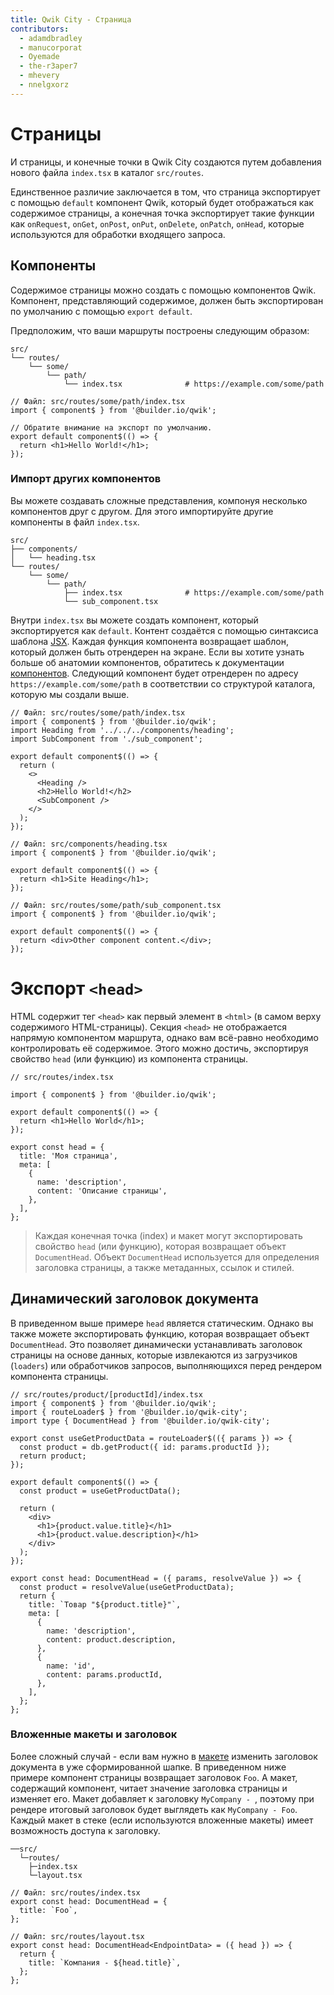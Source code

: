 ```yaml
---
title: Qwik City - Страница
contributors:
  - adamdbradley
  - manucorporat
  - Oyemade
  - the-r3aper7
  - mhevery
  - nnelgxorz
---
```


# Страницы

И страницы, и конечные точки в Qwik City создаются путем добавления нового файла `index.tsx` в каталог `src/routes`.

Единственное различие заключается в том, что страница экспортирует с помощью `default` компонент Qwik, который будет отображаться как содержимое страницы, а конечная точка экспортирует такие функции как `onRequest`, `onGet`, `onPost`, `onPut`, `onDelete`, `onPatch`, `onHead`, которые используются для обработки входящего запроса.

## Компоненты

Содержимое страницы можно создать с помощью компонентов Qwik. Компонент, представляющий содержимое, должен быть экспортирован по умолчанию с помощью `export default`.

Предположим, что ваши маршруты построены следующим образом:

```
src/
└── routes/
    └── some/
        └── path/
            └── index.tsx              # https://example.com/some/path
```

```tsx
// Файл: src/routes/some/path/index.tsx
import { component$ } from '@builder.io/qwik';

// Обратите внимание на экспорт по умолчанию.
export default component$(() => {
  return <h1>Hello World!</h1>;
});
```

### Импорт других компонентов

Вы можете создавать сложные представления, компонуя несколько компонентов друг с другом. Для этого импортируйте другие компоненты в файл `index.tsx`.

```
src/
├── components/
│   └── heading.tsx
└── routes/
    └── some/
        └── path/
            ├── index.tsx              # https://example.com/some/path
            └── sub_component.tsx
```

Внутри `index.tsx` вы можете создать компонент, который экспортируется как `default`. Контент создаётся с помощью синтаксиса шаблона [JSX](https://reactjs.org/docs/introducing-jsx.html). Каждая функция компонента возвращает шаблон, который должен быть отрендерен на экране. Если вы хотите узнать больше об анатомии компонентов, обратитесь к документации [компонентов](/docs/(qwik)/components/overview/index.mdx).
Следующий компонент будет отрендерен по адресу `https://example.com/some/path` в соответствии со структурой каталога, которую мы создали выше.

```tsx
// Файл: src/routes/some/path/index.tsx
import { component$ } from '@builder.io/qwik';
import Heading from '../../../components/heading';
import SubComponent from './sub_component';

export default component$(() => {
  return (
    <>
      <Heading />
      <h2>Hello World!</h2>
      <SubComponent />
    </>
  );
});
```

```tsx
// Файл: src/components/heading.tsx
import { component$ } from '@builder.io/qwik';

export default component$(() => {
  return <h1>Site Heading</h1>;
});
```

```tsx
// Файл: src/routes/some/path/sub_component.tsx
import { component$ } from '@builder.io/qwik';

export default component$(() => {
  return <div>Other component content.</div>;
});
```

# Экспорт `<head>`

HTML содержит тег `<head>` как первый элемент в `<html>` (в самом верху содержимого HTML-страницы). Секция `<head>` не отображается напрямую компонентом маршрута, однако вам всё-равно необходимо контролировать её содержимое. Этого можно достичь, экспортируя свойство `head` (или функцию) из компонента страницы.

```tsx
// src/routes/index.tsx

import { component$ } from '@builder.io/qwik';

export default component$(() => {
  return <h1>Hello World</h1>;
});

export const head = {
  title: 'Моя страница',
  meta: [
    {
      name: 'description',
      content: 'Описание страницы',
    },
  ],
};
```

> Каждая конечная точка (index) и макет могут экспортировать свойство `head` (или функцию), которая возвращает объект `DocumentHead`. Объект `DocumentHead` используется для определения заголовка страницы, а также метаданных, ссылок и стилей.

## Динамический заголовок документа

В приведенном выше примере `head` является статическим. Однако вы также можете экспортировать функцию, которая возвращает объект `DocumentHead`. Это позволяет динамически устанавливать заголовок страницы на основе данных, которые извлекаются из загрузчиков (`loaders`) или обработчиков запросов, выполняющихся перед рендером компонента страницы.

```tsx
// src/routes/product/[productId]/index.tsx
import { component$ } from '@builder.io/qwik';
import { routeLoader$ } from '@builder.io/qwik-city';
import type { DocumentHead } from '@builder.io/qwik-city';

export const useGetProductData = routeLoader$(({ params }) => {
  const product = db.getProduct({ id: params.productId });
  return product;
});

export default component$(() => {
  const product = useGetProductData();

  return (
    <div>
      <h1>{product.value.title}</h1>
      <h1>{product.value.description}</h1>
    </div>
  );
});

export const head: DocumentHead = ({ params, resolveValue }) => {
  const product = resolveValue(useGetProductData);
  return {
    title: `Товар "${product.title}"`,
    meta: [
      {
        name: 'description',
        content: product.description,
      },
      {
        name: 'id',
        content: params.productId,
      },
    ],
  };
};
```

### Вложенные макеты и заголовок

Более сложный случай - если вам нужно в [макете](../layout/index.mdx) изменить заголовок документа в уже сформированной шапке. В приведенном ниже примере компонент страницы возвращает заголовок `Foo`. А макет, содержащий компонент, читает значение заголовка страницы и изменяет его. Макет добавляет к заголовку `MyCompany - `, поэтому при рендере итоговый заголовок будет выглядеть как `MyCompany - Foo`. Каждый макет в стеке (если используются вложенные макеты) имеет возможность доступа к заголовку.

```
──src/
  └─routes/
    ├─index.tsx
    └─layout.tsx
```

```tsx
// Файл: src/routes/index.tsx
export const head: DocumentHead = {
  title: `Foo`,
};
```

```tsx
// Файл: src/routes/layout.tsx
export const head: DocumentHead<EndpointData> = ({ head }) => {
  return {
    title: `Компания - ${head.title}`,
  };
};
```
